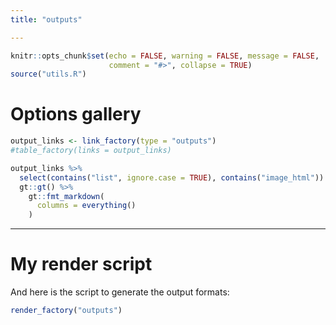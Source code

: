```yaml
---
title: "outputs"

---
```


```r
knitr::opts_chunk$set(echo = FALSE, warning = FALSE, message = FALSE,
                      comment = "#>", collapse = TRUE)
source("utils.R")
```

# Options gallery

```r
output_links <- link_factory(type = "outputs")
#table_factory(links = output_links)
```

```r
output_links %>% 
  select(contains("list", ignore.case = TRUE), contains("image_html")) %>% 
  gt::gt() %>% 
    gt::fmt_markdown(
      columns = everything()
    )
```

---

# My render script

And here is the script to generate the output formats:

```r
render_factory("outputs")
```

